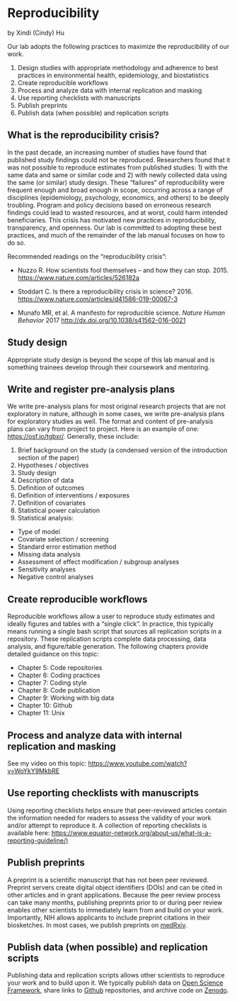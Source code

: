 # Reproducibility

by Xindi (Cindy) Hu

Our lab adopts the following practices to maximize the reproducibility of our work. 

1. Design studies with appropriate methodology and adherence to best practices in environmental health, epidemiology, and biostatistics
<!-- 2. Register study protocols -->
<!-- 3. Write and register pre-analysis plans -->
3. Create reproducible workflows
4. Process and analyze data with internal replication and masking
5. Use reporting checklists with manuscripts
6. Publish preprints
7. Publish data (when possible) and replication scripts


## What is the reproducibility crisis? 

In the past decade, an increasing number of studies have found that published study findings could not be reproduced. Researchers found that it was not possible to reproduce estimates from published studies: 1) with the same data and same or similar code and 2) with newly collected data using the same (or similar) study design. These "failures" of reproducibility were frequent enough and broad enough in scope, occurring across a range of disciplines (epidemiology, psychology, economics, and others) to be deeply troubling. Program and policy decisions based on erroneous research findings could lead to wasted resources, and at worst, could harm intended beneficiaries. This crisis has motivated new practices in reproducibility, transparency, and openness. Our lab is committed to adopting these best practices, and much of the remainder of the lab manual focuses on how to do so. 

Recommended readings on the "reproducibility crisis": 

- Nuzzo R. How scientists fool themselves – and how they can stop. 2015. [https://www.nature.com/articles/526182a]()

- Stoddart C. Is there a reproducibility crisis in science? 2016. [https://www.nature.com/articles/d41586-019-00067-3](https://www.nature.com/articles/d41586-019-00067-3)

- Munafo MR, et al. A manifesto for reproducible science. *Nature Human Behavior* 2017 [http://dx.doi.org/10.1038/s41562-016-0021](http://dx.doi.org/10.1038/s41562-016-0021)


## Study design

Appropriate study design is beyond the scope of this lab manual and is something trainees develop through their coursework and mentoring. 

## Write and register pre-analysis plans

We write pre-analysis plans for most original research projects that are not exploratory in nature, although in some cases, we write pre-analysis plans for exploratory studies as well. The format and content of pre-analysis plans can vary from project to project. Here is an example of one: [https://osf.io/tgbxr/](https://osf.io/tgbxr/). Generally, these include: 

1. Brief background on the study (a condensed version of the introduction section of the paper)
2. Hypotheses / objectives
3. Study design
4. Description of data
5. Definition of outcomes
6. Definition of interventions / exposures
7. Definition of covariates 
8. Statistical power calculation 
9. Statistical analysis:
- Type of model 
- Covariate selection / screening
- Standard error estimation method
- Missing data analysis
- Assessment of effect modification / subgroup analyses
- Sensitivity analyses
- Negative control analyses

## Create reproducible workflows

Reproducible workflows allow a user to reproduce study estimates and ideally figures and tables with a "single click". In practice, this typically means running a single bash script that sources all replication scripts in a repository. These replication scripts complete data processing, data analysis, and figure/table generation. The following chapters provide detailed guidance on this topic: 

- Chapter 5: Code repositories
- Chapter 6: Coding practices
- Chapter 7: Coding style
- Chapter 8: Code publication
- Chapter 9: Working with big data
- Chapter 10: Github
- Chapter 11: Unix

## Process and analyze data with internal replication and masking

See my video on this topic: [https://www.youtube.com/watch?v=WoYkY9MkbRE](https://www.youtube.com/watch?v=WoYkY9MkbRE)

## Use reporting checklists with manuscripts

Using reporting checklists helps ensure that peer-reviewed articles contain the information needed for readers to assess the validity of your work and/or attempt to reproduce it. A collection of reporting checklists is available here: [https://www.equator-network.org/about-us/what-is-a-reporting-guideline/)](https://www.equator-network.org/about-us/what-is-a-reporting-guideline/)

## Publish preprints

A preprint is a scientific manuscript that has not been peer reviewed. Preprint servers create digital object identifiers (DOIs) and can be cited in other articles and in grant applications. Because the peer review process can take many months, publishing preprints prior to or during peer review enables other scientists to immediately learn from and build on your work. Importantly, NIH allows applicants to include preprint citations in their biosketches. In most cases, we publish preprints on [medRxiv](https://www.medrxiv.org/).

## Publish data (when possible) and replication scripts

Publishing data and replication scripts allows other scientists to reproduce your work and to build upon it. We typically publish data on [Open Science Framework](osf.io), share links to [Github](github.com) repositories, and archive code on [Zenodo](zenodo.org).





